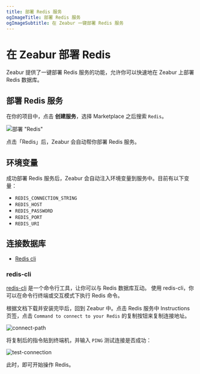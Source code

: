 ```yaml
---
title: 部署 Redis 服务
ogImageTitle: 部署 Redis 服务
ogImageSubtitle: 在 Zeabur 一键部署 Redis 服务
---
```


# 在 Zeabur 部署 Redis

Zeabur 提供了一键部署 Redis 服务的功能，允许你可以快速地在 Zeabur 上部署 Redis 数据库。

## 部署 Redis 服务

在你的项目中，点击 **创建服务**，选择 Marketplace 之后搜索 `Redis`。

![部署 "Redis"](/databases/redis/deploy-redis.gif)

点击「Redis」后，Zeabur 会自动帮你部署 Redis 服务。

## 环境变量

成功部署 Redis 服务后，Zeabur 会自动注入环境变量到服务中。目前有以下变量：

- `REDIS_CONNECTION_STRING`
- `REDIS_HOST`
- `REDIS_PASSWORD`
- `REDIS_PORT`
- `REDIS_URI`

## 连接数据库

- [Redis cli](https://docs.redis.com/latest/rs/references/cli-utilities/redis-cli/)

### redis-cli

[redis-cli](https://www.mongodb.com/docs/mongodb-shell/) 是一个命令行工具，让你可以与 Redis 数据库互动。 使用 redis-cli，你可以在命令行终端或交互模式下执行 Redis 命令。

根据文档下载并安装完毕后，回到 Zeabur 中。点击 Redis 服务中 Instructions 页签，点击 `Command to connect to your Redis` 的复制按钮来复制连接地址。

![connect-path](/databases/redis/redis-connect-path.png)

将复制后的指令贴到终端机，并输入 `PING` 测试连接是否成功：

![test-connection](/databases/redis/redis-test-connection.png)

此时，即可开始操作 Redis。